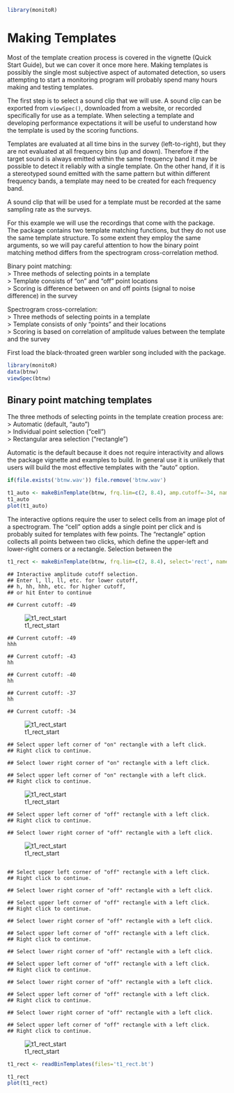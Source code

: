 ```r
library(monitoR)
```

# Making Templates
Most of the template creation process is covered in the vignette (Quick Start Guide), but we can cover it once more here. Making templates is possibly the single most subjective aspect of automated detection, so users attempting to start a monitoring program will probably spend many hours making and testing templates.  

The first step is to select a sound clip that we will use. A sound clip can be exported from `viewSpec()`, downloaded from a website, or recorded specifically for use as a template. When selecting a template and developing performance expectations it will be useful to understand how the template is used by the scoring functions.  

Templates are evaluated at all time bins in the survey (left-to-right), but they are not evaluated at all frequency bins (up and down). Therefore if the target sound is always emitted within the same frequency band it may be possible to detect it reliably with a single template. On the other hand, if it is a stereotyped sound emitted with the same pattern but within different frequency bands, a template may need to be created for each frequency band.  

A sound clip that will be used for a template must be recorded at the same sampling rate as the surveys.  

For this example we will use the recordings that come with the package. The package contains two template matching functions, but they do not use the same template structure. To some extent they employ the same arguments, so we will pay careful attention to how the binary point matching method differs from the spectrogram cross-correlation method.  
<div class="row">
<div class="col-md-6">
Binary point matching:  
  > Three methods of selecting points in a template  
  > Template consists of "on" and "off" point locations  
  > Scoring is difference between on and off points (signal to noise difference) in the survey  
</div>
<div class="col-md-6">
Spectrogram cross-correlation:  
  > Three methods of selecting points in a template  
  > Template consists of only "points" and their locations  
  > Scoring is based on correlation of amplitude values between the template and the survey  
</div>
</div>
First load the black-throated green warbler song included with the package.  
```r
library(monitoR)
data(btnw)
viewSpec(btnw)
```

## Binary point matching templates
The three methods of selecting points in the template creation process are:  
  > Automatic (default, "auto")  
  > Individual point selection ("cell")  
  > Rectangular area selection ("rectangle")  
  
Automatic is the default because it does not require interactivity and allows the package vignette and examples to build. In general use it is unlikely that users will build the most effective templates with the "auto" option.  

```r
if(file.exists('btnw.wav')) file.remove('btnw.wav')
```
```r
t1_auto <- makeBinTemplate(btnw, frq.lim=c(2, 8.4), amp.cutoff=-34, name='t1_auto', write.wav=TRUE)
t1_auto
plot(t1_auto)
```

The interactive options require the user to select cells from an image plot of a spectrogram. The "cell" option adds a single point per click and is probably suited for templates with few points. The "rectangle" option collects all points between two clicks, which define the upper-left and lower-right corners or a rectangle. Selection between the 

```r
t1_rect <- makeBinTemplate(btnw, frq.lim=c(2, 8.4), select='rect', name='t1_rect', write.wav=TRUE)
```
```
## Interactive amplitude cutoff selection.
## Enter l, ll, ll, etc. for lower cutoff, 
## h, hh, hhh, etc. for higher cutoff, 
## or hit Enter to continue

## Current cutoff: -49
```
![t1_rect_start](img/t1_rect_start.png)

```
## Current cutoff: -49
hhh

## Current cutoff: -43
hh

## Current cutoff: -40
hh

## Current cutoff: -37
hh

## Current cutoff: -34
```
![t1_rect_start](img/t1_rect_setAmp.png)


```
## Select upper left corner of "on" rectangle with a left click.
## Right click to continue.

## Select lower right corner of "on" rectangle with a left click.

## Select upper left corner of "on" rectangle with a left click.
## Right click to continue.
```
![t1_rect_start](img/t1_rect_onSel.png)

```
## Select upper left corner of "off" rectangle with a left click.
## Right click to continue.

## Select lower right corner of "off" rectangle with a left click.
```
![t1_rect_start](img/t1_rect_off1.png)

```

## Select upper left corner of "off" rectangle with a left click.
## Right click to continue.

## Select lower right corner of "off" rectangle with a left click.

## Select upper left corner of "off" rectangle with a left click.
## Right click to continue.

## Select lower right corner of "off" rectangle with a left click.

## Select upper left corner of "off" rectangle with a left click.
## Right click to continue.

## Select lower right corner of "off" rectangle with a left click.

## Select upper left corner of "off" rectangle with a left click.
## Right click to continue.

## Select lower right corner of "off" rectangle with a left click.

## Select upper left corner of "off" rectangle with a left click.
## Right click to continue.

## Select lower right corner of "off" rectangle with a left click.

## Select upper left corner of "off" rectangle with a left click.
## Right click to continue.
```
![t1_rect_start](img/t1_rect_off2.png)

```r
t1_rect <- readBinTemplates(files='t1_rect.bt')
```
```r
t1_rect
plot(t1_rect)
```




























